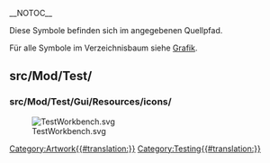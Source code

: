__NOTOC__
<languages/>

Diese Symbole befinden sich im angegebenen Quellpfad. 

Für alle Symbole im Verzeichnisbaum siehe [[Artwork/de|Grafik]].

== src/Mod/Test/ ==

=== src/Mod/Test/Gui/Resources/icons/ ===

[[File:TestWorkbench.svg]]


[[Category:Artwork{{#translation:}}]]
<noinclude>[[Category:Testing{{#translation:}}]]</noinclude> <!-- we don't want this transcluded -->